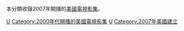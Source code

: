 本分類收錄2007年開播的[[美國|美國]][[電視影集|電視影集]]。

{{year by category
|m=2
|c=0
|d=0
|y=7
|cat=開播的美國電視影集
|sortkey=美國電視
|parent=各年開播的美國電視影集
|subcat=2007年美國電視
}}

[[Category:2007年開播的電視劇|U]]
[[Category:2000年代開播的美國電視影集|Category:2000年代開播的美國電視影集]]
[[Category:2007年電視劇集|U]]
[[Category:2007年美國建立|Category:2007年美國建立]]